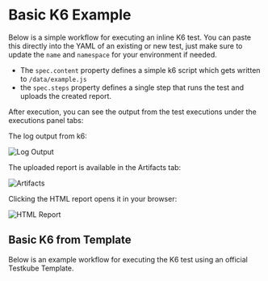 
# Basic K6 Example

Below is a simple workflow for executing an inline K6 test. You can paste this directly into the YAML of an existing or new test, just make 
sure to update the `name` and `namespace` for your environment if needed.

- The `spec.content` property defines a simple k6 script which gets written to `/data/example.js`
- the `spec.steps` property defines a single step that runs the test and uploads the created report.

<SimpleK6/>

After execution, you can see the output from the test executions under the executions panel tabs:

<Tabs>
<TabItem value="logs" label="Log Output" default>

The log output from k6:

![Log Output](images/k6-basic-log-output.png)

</TabItem>
<TabItem value="artifacts" label="Artifacts" default>

The uploaded report is available in the Artifacts tab:

![Artifacts](images/k6-basic-artifacts.png)

</TabItem>

<TabItem value="html-report" label="HTML Report" default>

Clicking the HTML report opens it in your browser:

![HTML Report](images/k6-basic-html-report.png)

</TabItem>
</Tabs>

## Basic K6 from Template
Below is an example workflow for executing the K6 test using an official Testkube Template.

<SimpleK6FromTemplate/>
